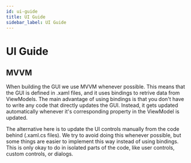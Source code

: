 ```yaml
---
id: ui-guide
title: UI Guide
sidebar_label: UI Guide
---
```


# UI Guide

## MVVM

When building the GUI we use MVVM whenever possible. This means that the GUI is defined in .xaml files, and it uses bindings to retrive data from ViewModels.
The main advantage of using bindings is that you don't have to write any code that directly updates the GUI. 
Instead, it gets updated automatically whenever it's corresponding property in the ViewModel is updated.

The alternative here is to update the UI controls manually from the code behind (.xaml.cs files). 
We try to avoid doing this whenever possible, but some things are easier to implement this way instead of using bindings.
This is only okay to do in isolated parts of the code, like user controls, custom controls, or dialogs.